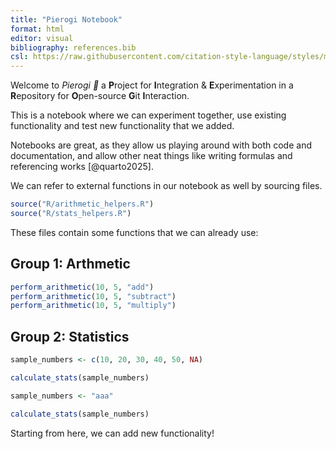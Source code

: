 ```yaml
---
title: "Pierogi Notebook"
format: html
editor: visual
bibliography: references.bib
csl: https://raw.githubusercontent.com/citation-style-language/styles/master/nature.csl
---
```


Welcome to *Pierogi 🥟* a **P**roject for **I**ntegration & **E**xperimentation in a **R**epository for **O**pen-source **G**it **I**nteraction.

This is a notebook where we can experiment together, use existing functionality and test new functionality that we added.

Notebooks are great, as they allow us playing around with both code and documentation, and allow other neat things like writing formulas and referencing works [@quarto2025].

We can refer to external functions in our notebook as well by sourcing files.

```r
source("R/arithmetic_helpers.R")
source("R/stats_helpers.R")
```

These files contain some functions that we can already use:

## Group 1: Arthmetic

```r
perform_arithmetic(10, 5, "add")
perform_arithmetic(10, 5, "subtract")
perform_arithmetic(10, 5, "multiply")
```

## Group 2: Statistics

```r
sample_numbers <- c(10, 20, 30, 40, 50, NA)

calculate_stats(sample_numbers)
```

```r
sample_numbers <- "aaa"

calculate_stats(sample_numbers)
```

Starting from here, we can add new functionality!
